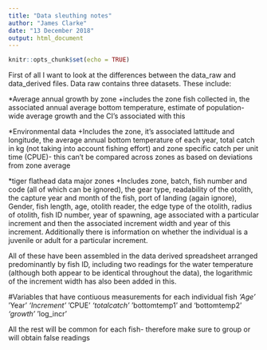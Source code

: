 ```yaml
---
title: "Data sleuthing notes"
author: "James Clarke"
date: "13 December 2018"
output: html_document
---
```


```r
knitr::opts_chunk$set(echo = TRUE)
```

First of all I want to look at the differences between the data_raw and data_derived files.
Data raw contains three datasets. These include:

*Average annual growth by zone
+includes the zone fish collected in, the associated annual average bottom temperature, estimate of population-wide average growth and the CI's associated with this

*Environmental data
+Includes the zone, it's associated lattitude and longitude, the average annual bottom temperature of each year, total catch in kg (not taking into account fishing effort) and zone specific catch per unit time (CPUE)- this can't be compared across zones as based on deviations from zone average

*tiger flathead data major zones
+Includes zone, batch, fish number and code (all of which can be ignored), the gear type, readability of the otolith, the capture year and month of the fish, port of landing (again ignore), Gender, fish length, age, otolith reader, the edge type of the otolith, radius of otolith, fish ID number, year of spawning, age associated with a particular increment and then the associated increment width and year of this increment. Additionally there is information on whether the individual is a juvenile or adult for a particular increment.

All of these have been assembled in the data derived spreadsheet arranged predominantly by fish ID, including two readings for the water temperature (although both appear to be identical throughout the data), the logarithmic of the increment width has also been added in this.

#Variables that have contiuous measurements for each individual fish
*'Age'
*'Year'
*'Increment'
*'CPUE'
*'totalcatch'
*'bottomtemp1' and 'bottomtemp2'
*'growth'
*'log_incr'

All the rest will be common for each fish- therefore make sure to group or will obtain false readings